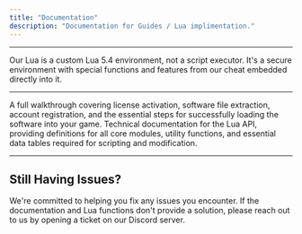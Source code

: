 ```yaml
---
title: "Documentation"
description: "Documentation for Guides / Lua implimentation."
---
```


---

<Note>Our Lua is a custom Lua 5.4 environment, not a script executor. It's a secure environment with special functions and features from our cheat embedded directly into it.</Note>

---

<Columns cols={2}>
  <Card title="Get Started" icon="book-open" href="/guides/getting-started">
  	A full walkthrough covering license activation, software file extraction, account registration, and the essential steps for successfully loading the software into your game.
  </Card>
  <Card title="Lua Documentation" icon="braces" href="/roblox/lua/constants">
  	Technical documentation for the Lua API, providing definitions for all core modules, utility functions, and essential data tables required for scripting and modification.
  </Card>
</Columns>

---

## Still Having Issues?

We're committed to helping you fix any issues you encounter. If the documentation and Lua functions don't provide a solution, please reach out to us by opening a ticket on our Discord server.